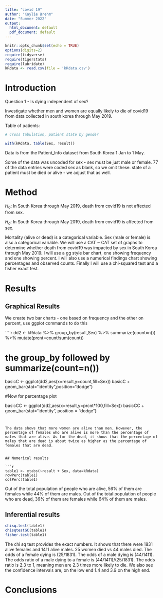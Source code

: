 ```yaml
---
title: "covid 19"
author: "Kaylie Brehm"
date: "Summer 2022"
output:
  html_document: default
  pdf_document: default
---
```


```r
knitr::opts_chunk$set(echo = TRUE)
options(digits=2)
require(tidyverse)
require(tigerstats)
require(lubridate)
kRdata <- read.csv(file = 'kRdata.csv')
```

  
# Introduction 

Question 1 - Is dying independent of sex?

Investigate whether men and women are equally likely to die of covid19 from data collected in south korea through May 2019.

Table of patients:
```r

# cross tabulation, patient state by gender

with(kRdata, table(Sex, result))

```

Data is from the Patient_Info dataset from South Korea 1 Jan to 1 May.

Some of the data was uncoded for sex - sex must be just male or female.
77 of the data entries were coded sex  as blank, so we omit these.
state of a patient must be died or alive - we adjust that as well.


# Method


$H_0$: In South Korea through May 2019, death from covid19 is not affected from sex.

$H_a$: In South Korea through May 2019, death from covid19 is affected from sex.

Mortality (alive or dead) is a categorical variable. Sex (male or female) is also a categorical variable. We will use a CAT ~ CAT set of graphs to determine whether death from covid19 was impacted by sex in South Korea through May 2019. I will use a gg style bar chart, one showing frequency and one showing percent. I will also use a numerical findings chart showing percentages and observed counts. Finally I will use a chi-squared test and a fisher exact test.

# Results

## Graphical Results

We create two bar charts - one based on frequency and the other on percent, use ggplot commands to do this

````r
dd2 <- kRdata %>% group_by(result,Sex) %>% summarize(count=n()) %>% mutate(prcnt=count/sum(count))


# the group_by followed by summarize(count=n())

basicC <- ggplot(dd2,aes(x=result,y=count,fill=Sex))
basicC + geom_bar(stat="identity",position="dodge")

#Now for percentage plot

basicCC <- ggplot(dd2,aes(x=result,y=prcnt*100,fill=Sex)) 
basicCC + geom_bar(stat="identity", position = "dodge")
```


The data shows that more women are alive than men. However, the percentage of females who are alive is more than the percentage of males that are alive. As for the dead, it shows that the percentage of males that are dead is about twice as higher as the percentage of females that are dead. 


## Numerical results

```r
table1 <- xtabs(~result + Sex, data=kRdata)
rowPerc(table1)
colPerc(table1)
```


Out of the total population of people who are alive, 56% of them are females while 44% of them are males. Out of the total population of people who are dead, 36% of them are females while 64% of them are males.


## Inferential results 

```r
chisq.test(table1)
chisqtestGC(table1)
fisher.test(table1)
```


The chi sq test provides the exact numbers. It shows that there were 1831 alive females and 1411 alive males. 25 women died vs 44 males died. The odds of a female dying is (25/1831). The odds of a male dying is (44/1411). The odds ratio of a male dying to a female is (44/1411)/(25/1831). The odds ratio is 2.3 to 1, meaning men are 2.3 times more likely to die. We also see the confidence intervals are, on the low end 1.4 and 3.9 on the high end.


# Conclusions

